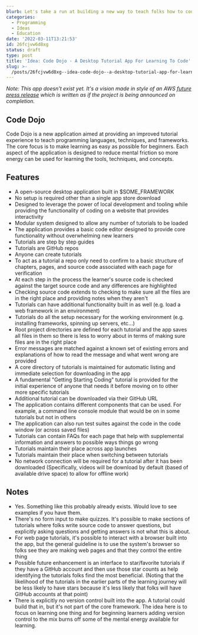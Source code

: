```yaml
---
blurb: Let's take a run at building a new way to teach folks how to code
categories:
  - Programming
  - Ideas
  - Education
date: '2022-03-11T13:21:53'
id: 26fcjvw6d8xg
status: draft
type: post
title: 'Idea: Code Dojo - A Desktop Tutorial App For Learning To Code'
slug: >-
  /posts/26fcjvw6d8xg--idea-code-dojo--a-desktop-tutorial-app-for-learning-to-code
---
```


_Note: This app doesn't exist yet. It's a vision made in style of an AWS [future press release](https://the-amazon-way.com/future-press-release/) which is written as if the project is being announced on completion._

## Code Dojo 

Code Dojo is a new application aimed at providing an improved tutorial experience to teach programming languages, techniques, and frameworks. The core focus is to make learning as easy as possible for beginners. Each aspect of the application is designed to reduce mental friction so more energy can be used for learning the tools, techniques, and concepts. 

## Features

- A open-source desktop application built in $SOME_FRAMEWORK
- No setup is required other than a single app store download
- Designed to leverage the power of local development and tooling while providing the functionality of coding on a website that provides interactivity
- Modular system designed to allow any number of tutorials to be loaded
- The application provides a basic code editor designed to provide core functionality without overwhelming new learners 
- Tutorials are step by step guides
- Tutorials are GitHub repos
- Anyone can create tutorials
- To act as a tutorial a repo only need to confirm to a basic structure of chapters, pages, and source code associated with each page for verification
- At each step in the process the learner's source code is checked against the target source code and any differences are highlighted
- Checking source code extends to checking to make sure all the files are in the right place and providing notes when they aren't
- Tutorials can have additional functionality built in as well (e.g. load a web framework in an environment)
- Tutorials do all the setup necessary for the working environment (e.g. installing frameworks, spinning up servers, etc...)
- Root project directories are defined for each tutorial and the app saves all files in them so there is less to worry about in terms of making sure files are in the right place
- Error messages are matched against a known set of existing errors and explanations of how to read the message and what went wrong are provided 
- A core directory of tutorials is maintained for automatic listing and immediate selection for downloading in the app
- A fundamental "Getting Starting Coding" tutorial is provided for the initial experience of anyone that needs it before moving on to other more specific tutorials
- Additional tutorial can be downloaded via their GitHub URL
- The application contains different components that can be used. For example, a command line console module that would be on in some tutorials but not in others
- The application can also run test suites against the code in the code window (or across saved files)
- Tutorials can contain FAQs for each page that help with supplemental information and answers to possible ways things go wrong
- Tutorials maintain their place across app launches
- Tutorials maintain their place when switching between tutorials 
- No network connection will be required for a tutorial after it has been downloaded (Specifically, videos will be download by default (based of available drive space) to allow for offline work)


## Notes

- Yes. Something like this probably already exists. Would love to see examples if you have them.
- There's no form input to make quizzes. It's possible to make sections of tutorials where folks write source code to answer questions, but explicitly asking questions and getting answers is not what this is about.  
- For web page tutorials, it's possible to interact with a browser built into the app, but the general guideline is to use the system's browser so folks see they are making web pages and that they control the entire thing
- Possible future enhancement is an interface to star/favorite tutorials if they have a GitHub account and then use those star counts as help identifying the tutorials folks find the most beneficial. (Noting that the likelihood of the tutorials in the earlier parts of the learning journey will be less likely to have stars because it's less likely that folks will have GitHub accounts at that point)
- There is explicitly no version control built into the app. A tutorial could build that in, but it's not part of the core framework. The idea here is to focus on learning one thing and for beginning learners adding version control to the mix burns off some of the mental energy available for learning. 






